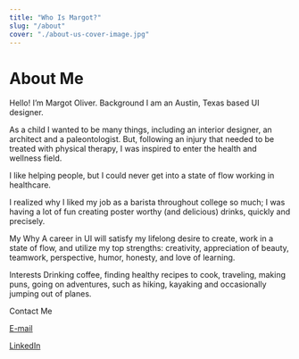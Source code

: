```yaml
---
title: "Who Is Margot?"
slug: "/about"
cover: "./about-us-cover-image.jpg"
---
```


# About Me

Hello! I’m Margot Oliver.
Background
I am an Austin, Texas based UI designer.

As a child I wanted to be many things, including an interior designer, an architect and a paleontologist. But, following an injury that needed to be treated with physical therapy, I was inspired to enter the health and wellness field.

I like helping people, but I could never get into a state of flow working in healthcare.

I realized why I liked my job as a barista throughout college so much; I was having a lot of fun creating poster worthy (and delicious) drinks, quickly and precisely.

My Why
A career in UI will satisfy my lifelong desire to create, work in a state of flow, and utilize my top strengths: creativity, appreciation of beauty, teamwork, perspective, humor, honesty, and love of learning.

Interests
Drinking coffee, finding healthy recipes to cook, traveling, making puns, going on adventures, such as hiking, kayaking and occasionally jumping out of planes.

Contact Me

[E-mail](mnoliverdesign@gmail.com "e-mail")

[LinkedIn](www.linkedin.com/in/margotoliver78732 "LinkedIn")
